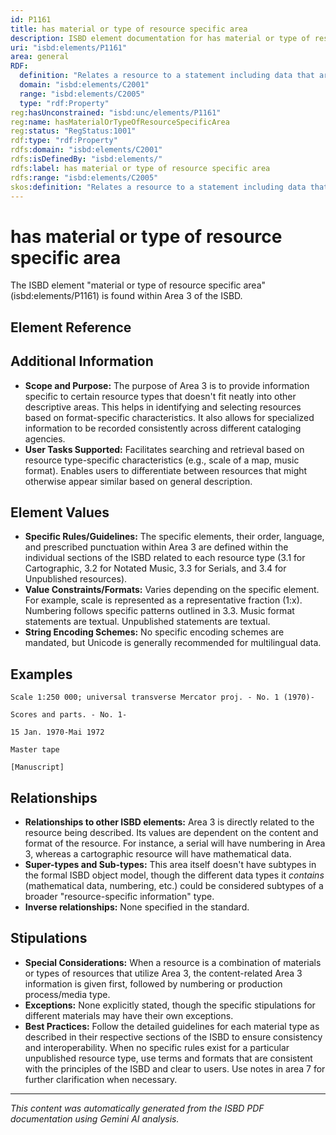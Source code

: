 ```yaml
---
id: P1161
title: has material or type of resource specific area
description: ISBD element documentation for has material or type of resource specific area
uri: "isbd:elements/P1161"
area: general
RDF:
  definition: "Relates a resource to a statement including data that are unique to a particular class of material or type of resource."
  domain: "isbd:elements/C2001"
  range: "isbd:elements/C2005"
  type: "rdf:Property"
reg:hasUnconstrained: "isbd:unc/elements/P1161"
reg:name: hasMaterialOrTypeOfResourceSpecificArea
reg:status: "RegStatus:1001"
rdf:type: "rdf:Property"
rdfs:domain: "isbd:elements/C2001"
rdfs:isDefinedBy: "isbd:elements/"
rdfs:label: has material or type of resource specific area
rdfs:range: "isbd:elements/C2005"
skos:definition: "Relates a resource to a statement including data that are unique to a particular class of material or type of resource."
---
```

# has material or type of resource specific area

The ISBD element "material or type of resource specific area" (isbd:elements/P1161) is found within Area 3 of the ISBD.

## Element Reference


<ElementReference frontMatter={frontMatter} />

## Additional Information

- **Scope and Purpose:**  The purpose of Area 3 is to provide information specific to certain resource types that doesn't fit neatly into other descriptive areas. This helps in identifying and selecting resources based on format-specific characteristics. It also allows for specialized information to be recorded consistently across different cataloging agencies.
- **User Tasks Supported:**  Facilitates searching and retrieval based on resource type-specific characteristics (e.g., scale of a map, music format). Enables users to differentiate between resources that might otherwise appear similar based on general description.

## Element Values

- **Specific Rules/Guidelines:** The specific elements, their order, language, and prescribed punctuation within Area 3 are defined within the individual sections of the ISBD related to each resource type (3.1 for Cartographic, 3.2 for Notated Music, 3.3 for Serials, and 3.4 for Unpublished resources).
- **Value Constraints/Formats:**  Varies depending on the specific element.  For example, scale is represented as a representative fraction (1:x).  Numbering follows specific patterns outlined in 3.3. Music format statements are textual. Unpublished statements are textual.
- **String Encoding Schemes:**  No specific encoding schemes are mandated, but Unicode is generally recommended for multilingual data.

## Examples

```
Scale 1:250 000; universal transverse Mercator proj. - No. 1 (1970)-
```

```
Scores and parts. - No. 1-
```

```
15 Jan. 1970-Mai 1972
```

```
Master tape
```

```
[Manuscript]
```

## Relationships

- **Relationships to other ISBD elements:** Area 3 is directly related to the resource being described. Its values are dependent on the content and format of the resource. For instance, a serial will have numbering in Area 3, whereas a cartographic resource will have mathematical data.
- **Super-types and Sub-types:** This area itself doesn't have subtypes in the formal ISBD object model, though the different data types it *contains* (mathematical data, numbering, etc.) could be considered subtypes of a broader "resource-specific information" type.
- **Inverse relationships:** None specified in the standard.


## Stipulations

- **Special Considerations:**  When a resource is a combination of materials or types of resources that utilize Area 3, the content-related Area 3 information is given first, followed by numbering or production process/media type.
- **Exceptions:** None explicitly stated, though the specific stipulations for different materials may have their own exceptions.
- **Best Practices:** Follow the detailed guidelines for each material type as described in their respective sections of the ISBD to ensure consistency and interoperability. When no specific rules exist for a particular unpublished resource type, use terms and formats that are consistent with the principles of the ISBD and clear to users.  Use notes in area 7 for further clarification when necessary.


---

*This content was automatically generated from the ISBD PDF documentation using Gemini AI analysis.*
